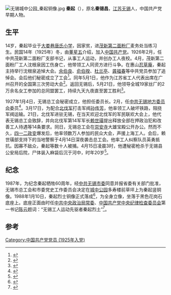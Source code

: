 [[File:无锡城中公园_秦起铜像.jpg|thumb]]
'''秦起'''（{{bd|1907年|1月10日|1927年|4月15日}}），原名'''秦锡昌'''，[[江苏|江苏]][[无锡|无锡]]人，中国共产党早期人物。

== 生平 ==
14岁，秦起毕业于[[大娄巷唐氏小学|大娄巷唐氏小学]]，因家贫，进[[茂新面粉厂旧址|茂新第二面粉厂]]麦务处当练习生。民国14年（1925年）冬，由[[董星五|董星五]]介绍，加入[[中国共产党|中国共产党]]。1926年2月，任中共茂新第二面粉厂支部书记，从事工人运动，并创办工人夜校。4月，茂新第二面粉厂工人沈根泉因工伤身亡，他带领工人同资方进行斗争。在惠山[[忍草庵|忍草庵]]，秦起主持举行沈根泉追悼大会。[[余伯良|余伯良]]、[[俞伯揆|俞伯揆]]、[[杜兰亭|杜兰亭]]、[[龚福春|龚福春]]等中共党员参加了追悼会。会后他们秘密成立了工会<ref>{{Cite book|title=无锡人民革命史 1919-1949|last=中共无锡市委党史工作委员会等编|first=|publisher=北京：[[中共党史资料出版社|中共党史资料出版社]]|year=1992.04|isbn=7-80023-489-4|location=|pages=25}}</ref>。同年5月1日，他作为江苏省工人代表出席在广州召开的全国第三次劳动大会<ref>{{Cite book|title=吴文化名人谱 无锡编|last=[[高国强|高国强]]，蔡贵方主编|first=|publisher=哈尔滨：[[黑龙江人民出版社|黑龙江人民出版社]]|year=2003.11|isbn=7-207-06104-8|location=|pages=376}}</ref>。返回无锡后，5月21日，他领导全城19家丝厂的2万余名女工参加的总同盟罢工，持续九天九夜直至罢工胜利<ref>{{Cite book|title=江苏党史知识简明手册|last=中共江苏省委党史工作办公室编|first=|publisher=北京：[[中共党史出版社|中共党史出版社]]|year=2012.12|isbn=978-7-5098-1978-4|location=|pages=181-183}}</ref>。

1927年1月4日，无锡总工会秘密成立，他担任委员长。2月，任[[中国共产党无锡市委员会|中共无锡地方委员会]]委员<ref>{{Cite book|title=革命烈士传记资料|last=[[中央档案馆|中央档案馆]]编|first=|publisher=北京：[[中共中央党校出版社|中共中央党校出版社]]|year=1983.04|isbn=|location=|pages=108-109}}</ref>。3月17日，为配合[[國民革命軍北伐|北伐军]]打击军阀[[孙传芳|孙传芳]]，他率领工人破坏铁路，阻挠军阀运输。21日，北伐军进驻无锡，在当天欢迎北伐军的军民联欢大会上，他代表无锡总工会致辞，并向北伐军第14军军长[[賴世璜|赖世璜]]提出释放全部在押政治犯和改善工人待遇等14条要求。同日，无锡总工会在[[崇安寺_(无锡)|崇安寺]]大雄宝殿公开办公。然而不久，[[四一二政变|四一二政变]]爆发后，他率领数万人参加的民众大会，声援上海工人。会后，赖世璜部支持下的当地警察于4月14日深夜袭击总工会。他率工人纠察队员英勇抵抗。因寡不敌众，秦起等数十人被捕。4月15日凌晨3时，他遭秘密枪杀于无锡县公安局后院，尸体装入麻袋后沉于河中，时年20岁<ref>{{Cite book|title=江苏省志90人物志 2|last=江苏省地方志编纂委员会编|first=|publisher=南京：[[凤凰出版社|凤凰出版社]]|year=2008.06|isbn=7-80729-204-0|location=|pages=666}}</ref>。

== 纪念  ==
1987年，为纪念秦起牺牲60周年，经[[中共无锡市委|中共无锡市委]]同意并报省委有关部门批准，无锡市总工会和市委党史工作委员会决定在[[城中公园|城中公园]]多寿楼前草坪上为秦起竖铜像。1988年1月10日，秦起烈士铜像正式落成<ref>{{Cite book|title=无锡年鉴 1986-1990|last=无锡市地方志编纂委员会办公室编|first=|publisher=上海：[[上海人民出版社|上海人民出版社]]|year=1992.10|isbn=7-208-01535-X|location=|pages=453}}</ref>，为全身立像，坐落于黑色花岗石底座上。底座正面由时任[[中共中央政治局常委|中共中央政治局常委]]、[[中国共产党中央纪律检查委员会|中国共产党中央纪律检查委员会]]第一书记[[陈云|陈云]]题词：“无锡工人运动先驱者秦起烈土”<ref>{{Cite book|title=知识百科丛书 永不磨灭的记忆 无锡地区革命遗址和纪念设施|last=无锡市史志办公室编|first=|publisher=北京：[[世界知识出版社|世界知识出版社]]|year=2007.12|isbn=7-5012-3836-7|location=|pages=75}}</ref>。

==参考==
{{reflist}}

[[Category:中国共产党党员_(1925年入党)|Category:中国共产党党员 (1925年入党)]]